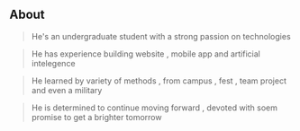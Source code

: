 ## About

> He's an undergraduate student with a strong passion on technologies

> He has experience building website , mobile app and artificial intelegence

> He learned by variety of methods , from campus , fest , team project and even a military

> He is determined to continue moving forward , devoted with soem promise to get a brighter tomorrow

